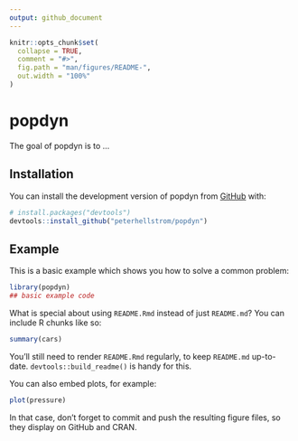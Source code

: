 ```yaml
---
output: github_document
---
```


<!-- README.md is generated from README.Rmd. Please edit that file -->

```r
knitr::opts_chunk$set(
  collapse = TRUE,
  comment = "#>",
  fig.path = "man/figures/README-",
  out.width = "100%"
)
```

# popdyn

<!-- badges: start -->
<!-- badges: end -->

The goal of popdyn is to ...

## Installation

You can install the development version of popdyn from [GitHub](https://github.com/) with:

``` r
# install.packages("devtools")
devtools::install_github("peterhellstrom/popdyn")
```

## Example

This is a basic example which shows you how to solve a common problem:

```r
library(popdyn)
## basic example code
```

What is special about using `README.Rmd` instead of just `README.md`? You can include R chunks like so:

```r
summary(cars)
```

You'll still need to render `README.Rmd` regularly, to keep `README.md` up-to-date. `devtools::build_readme()` is handy for this.

You can also embed plots, for example:

```r
plot(pressure)
```

In that case, don't forget to commit and push the resulting figure files, so they display on GitHub and CRAN.
